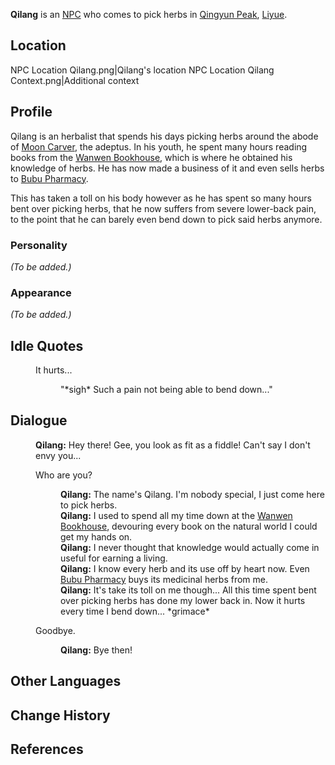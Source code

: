 {{Meta
<!-- Remove this template after adding the missing info -->
|missing_NPC_profile  = yes
}}
{{Character Infobox
|region           = Liyue
|image            = NPC Qilang.png
|title            = Herb Gatherer
|voiceEN          = [https://www.skylarvo.com/ Skylar Silverlake]<ref>Skylar Silverlake: [https://www.skylarvo.com/2020/11/28/11-11-2020/ EN VA's Website]</ref>
|type             = NPC
}}
'''Qilang''' {{Lang|zh=七郎}} is an [[NPC]] who comes to pick herbs in [[Qingyun Peak]], [[Liyue]].

==Location==
<gallery>
NPC Location Qilang.png|Qilang's location
NPC Location Qilang Context.png|Additional context
</gallery>

==Profile==
<!-- detailed story/lore information goes here -->
Qilang is an herbalist that spends his days picking herbs around the abode of [[Moon Carver]], the adeptus. In his youth, he spent many hours reading books from the [[Wanwen Bookhouse]], which is where he obtained his knowledge of herbs.
He has now made a business of it and even sells herbs to [[Bubu Pharmacy]].

This has taken a toll on his body however as he has spent so many hours bent over picking herbs, that he now suffers from severe lower-back pain, to the point that he can barely even bend down to pick said herbs anymore.

===Personality===
''(To be added.)''

===Appearance===
''(To be added.)''

==Idle Quotes==
{{Dialogue start}}
: {{DIcon|Idle}} It hurts...
:: {{A|VO Qilang 01.ogg}} "*sigh* Such a pain not being able to bend down..."
{{Dialogue end}}

==Dialogue==
{{dialogue start}}
:'''Qilang:''' Hey there! Gee, you look as fit as a fiddle! Can't say I don't envy you...
:{{DIcon}} Who are you?
::'''Qilang:''' The name's Qilang. I'm nobody special, I just come here to pick herbs.
::'''Qilang:''' I used to spend all my time down at the [[Wanwen Bookhouse]], devouring every book on the natural world I could get my hands on.
::'''Qilang:''' I never thought that knowledge would actually come in useful for earning a living.
::'''Qilang:''' I know every herb and its use off by heart now. Even [[Bubu Pharmacy]] buys its medicinal herbs from me.
::'''Qilang:''' It's take its toll on me though... All this time spent bent over picking herbs has done my lower back in. Now it hurts every time I bend down... *grimace*
:{{DIcon}} Goodbye.
::'''Qilang:''' Bye then!
{{dialogue end}}

==Other Languages==
{{Other Languages
|default_hidden = 1
|en      = Qilang
|zhs     = 七郎
|zhs_rm  = Qīláng
|zht     = 七郎
|zht_rm  = Qīláng
|ja      = 七郎
|ja_rm   = Shichirou{{Assumed}}
|ko      = 칠랑
|ko_rm   = Chillang
|es      = Chilang
|fr      = Qilang
|ru      = Ци Лан
|th      = Qilang
|vi      = Qilang
|de      = Qilang
|id      = Qilang
|pt      = Qilang
|tr      = Qilang
|it      = Qilang
}}

==Change History==
{{Change History|1.0}}

==References==
{{Reflist}}